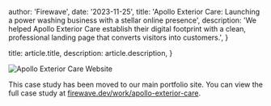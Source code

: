
  author: 'Firewave',
  date: '2023-11-25',
  title: 'Apollo Exterior Care: Launching a power washing business with a stellar online presence',
  description:
    'We helped Apollo Exterior Care establish their digital footprint with a clean, professional landing page that converts visitors into customers.',
}

  title: article.title,
  description: article.description,
}


<Image src={imageHero} alt="Apollo Exterior Care Website" />

This case study has been moved to our main portfolio site. You can view the full case study at [firewave.dev/work/apollo-exterior-care](https://www.firewave.dev/work/apollo-exterior-care).
